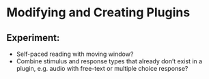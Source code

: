 # Modifying and Creating Plugins

## Experiment:

- Self-paced reading with moving window?
- Combine stimulus and response types that already don't exist in a plugin, e.g. audio with free-text or multiple choice response?